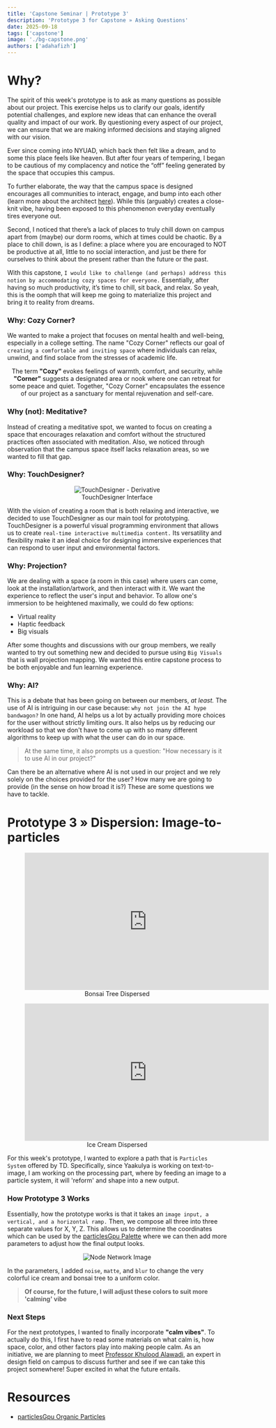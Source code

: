 ```yaml
---
title: 'Capstone Seminar | Prototype 3'
description: 'Prototype 3 for Capstone » Asking Questions'
date: 2025-09-18
tags: ['capstone']
image: './bg-capstone.png'
authors: ['adahafizh']
---
```


# Why?

The spirit of this week's prototype is to ask as many questions as possible about our project. This exercise helps us to clarify our goals, identify potential challenges, and explore new ideas that can enhance the overall quality and impact of our work. By questioning every aspect of our project, we can ensure that we are making informed decisions and staying aligned with our vision.

Ever since coming into NYUAD, which back then felt like a dream, and to some this place feels like heaven. But after four years of tempering, I began to be cautious of my complacency and notice the “off” feeling generated by the space that occupies this campus.

To further elaborate, the way that the campus space is designed encourages all communities to interact, engage, and bump into each other (learn more about the architect [here](https://www.vinoly.com/)). While this (arguably) creates a close-knit vibe, having been exposed to this phenomenon everyday eventually tires everyone out. 

Second, I noticed that there’s a lack of places to truly chill down on campus apart from (maybe) our dorm rooms, which at times could be chaotic. By a place to chill down, is as I define: a place where you are encouraged to NOT be productive at all, little to no social interaction, and just be there for ourselves to think about the present rather than the future or the past. 
 
With this capstone, `I would like to challenge (and perhaps) address this notion by accommodating cozy spaces for everyone.` Essentially, after having so much productivity, it’s time to chill, sit back, and relax. So yeah, this is the oomph that will keep me going to materialize this project and bring it to reality from dreams.

### Why: Cozy Corner?

We wanted to make a project that focuses on mental health and well-being, especially in a college setting. The name "Cozy Corner" reflects our goal of `creating a comfortable and inviting space` where individuals can relax, unwind, and find solace from the stresses of academic life. 

<div align="center">
    <p>  
        The term <b> "Cozy" </b> evokes feelings of warmth, comfort, and security, while <b> "Corner" </b> suggests a designated area or nook where one can retreat for some peace and quiet. Together, "Cozy Corner" encapsulates the essence of our project as a sanctuary for mental rejuvenation and self-care.
    </p>
</div>

### Why (not): Meditative?

Instead of creating a meditative spot, we wanted to focus on creating a space that encourages relaxation and comfort without the structured practices often associated with meditation. Also, we noticed through observation that the campus space itself lacks relaxation areas, so we wanted to fill that gap. 

### Why: TouchDesigner?

<div align="center">
    <figure>
        <img src="https://derivative.ca/sites/default/files/field/body-images/YeahEditor.jpg" alt="TouchDesigner - Derivative"/>
        <figcaption> TouchDesigner Interface </figcaption>
    </figure>
</div>

With the vision of creating a room that is both relaxing and interactive, we decided to use TouchDesigner as our main tool for prototyping. TouchDesigner is a powerful visual programming environment that allows us to create `real-time interactive multimedia content.` Its versatility and flexibility make it an ideal choice for designing immersive experiences that can respond to user input and environmental factors.

### Why: Projection?

We are dealing with a space (a room in this case) where users can come, look at the installation/artwork, and then interact with it. We want the experience to reflect the user's input and behavior. To allow one's immersion to be heightened maximally, we could do few options:
- Virtual reality
- Haptic feedback
- Big visuals

After some thoughts and discussions with our group members, we really wanted to try out something new and decided to pursue using `Big Visuals` that is wall projection mapping. We wanted this entire capstone process to be both enjoyable and fun learning experience.  

### Why: AI?

This is a debate that has been going on between our members, *at least.* The use of AI is intriguing in our case because: `why not join the AI hype bandwagon?` In one hand, AI helps us a lot by actually providing more choices for the user without strictly limiting ours. It also helps us by reducing our workload so that we don't have to come up with so many different algorithms to keep up with what the user can do in our space. 

> At the same time, it also prompts us a question: "How necessary is it to use AI in our project?" 

Can there be an alternative where AI is not used in our project and we rely solely on the choices provided for the user? How many we are going to provide (in the sense on how broad it is?) These are some questions we have to tackle.

# Prototype 3 » Dispersion: Image-to-particles 

<div align="center"> 
    <figure>
        <iframe width="560" height="315" src="https://www.youtube.com/embed/NNGCLOLPy_Y?si=QorNTcinJO6iIkoR" title="YouTube video player" frameborder="0" allow="accelerometer; autoplay; clipboard-write; encrypted-media; gyroscope; picture-in-picture; web-share" referrerpolicy="strict-origin-when-cross-origin" allowfullscreen></iframe>
        <figcaption> Bonsai Tree Dispersed </figcaption>
    </figure>
    <figure>
        <iframe width="560" height="315" src="https://www.youtube.com/embed/gN-UG82AAqM?si=amM4WGP1lCnj_ps4" title="YouTube video player" frameborder="0" allow="accelerometer; autoplay; clipboard-write; encrypted-media; gyroscope; picture-in-picture; web-share" referrerpolicy="strict-origin-when-cross-origin" allowfullscreen></iframe>
        <figcaption> Ice Cream Dispersed </figcaption>
    </figure>
    </div>

For this week's prototype, I wanted to explore a path that is `Particles System` offered by TD. Specifically, since Yaakulya is working on text-to-image, I am working on the processing part, where by feeding an image to a particle system, it will 'reform' and shape into a new output. 

### How Prototype 3 Works

Essentially, how the prototype works is that it takes an `image input, a vertical, and a horizontal ramp.` Then, we compose all three into three separate values for X, Y, Z. This allows us to determine the coordinates which can be used by the [particlesGpu Palette](https://derivative.ca/UserGuide/Palette:particlesGpu) where we can then add more parameters to adjust how the final output looks. 

<div align ="center">
    <img src="https://raw.githubusercontent.com/ADAHafizh/hafizh-log/refs/heads/main/src/content/blog/capstone-seminar-prototype3/imgNode.png" alt="Node Network Image"></img>
</div>

In the parameters, I added `noise`, `matte`, and `blur` to change the very colorful ice cream and bonsai tree to a uniform color. 

> **Of course, for the future, I will adjust these colors to suit more 'calming' vibe**

### Next Steps

For the next prototypes, I wanted to finally incorporate **"calm vibes"**. To actually do this, I first have to read some materials on what calm is, how space, color, and other factors play into making people calm. As an initiative, we are planning to meet [Professor Khulood Alawadi](https://nyuad.nyu.edu/en/academics/divisions/engineering/faculty/khulood-alawadi.html), an expert in design field on campus to discuss further and see if we can take this project somewhere! Super excited in what the future entails. 

# Resources

- [particlesGpu Organic Particles](https://www.youtube.com/watch?v=hrxn_ouFyV0)
